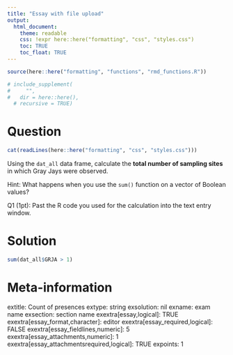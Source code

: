 ```yaml
---
title: "Essay with file upload"
output:  
  html_document:
    theme: readable
    css: !expr here::here("formatting", "css", "styles.css")
    toc: TRUE
    toc_float: TRUE
---
```



```r
source(here::here("formatting", "functions", "rmd_functions.R"))

# include_supplement(
#     "",
#   dir = here::here(),
  # recursive = TRUE)
```


Question
========

```r
cat(readLines(here::here("formatting", "css", "styles.css")))
```

Using the `dat_all` data frame, calculate the **total number of sampling sites** in which Gray Jays were observed.

Hint: What happens when you use the `sum()` function on a vector of Boolean values?

Q1 (1pt): Past the R code you used for the calculation into the text entry window.





Solution
========


```r
sum(dat_all$GRJA > 1)
```


Meta-information
================
extitle: Count of presences
extype: string
exsolution: nil
exname: exam name
exsection: section name
exextra[essay,logical]: TRUE
exextra[essay_format,character]: editor
exextra[essay_required,logical]: FALSE
exextra[essay_fieldlines,numeric]: 5
exextra[essay_attachments,numeric]: 1
exextra[essay_attachmentsrequired,logical]: TRUE
expoints: 1